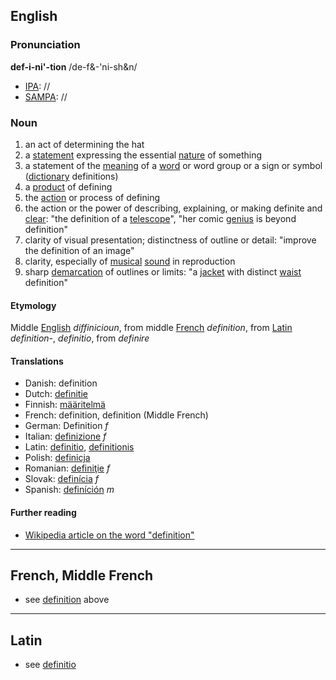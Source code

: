 ==English==
===Pronunciation===

'''def-i-ni'-tion'''     /de-f&-'ni-sh&n/
*[[IPA]]: //
*[[SAMPA]]: //

===Noun===

# an act of determining the hat
# a [[statement]] expressing the essential [[nature]] of something
# a statement of the [[meaning]] of a [[word]] or word group or a sign or symbol ([[dictionary]] definitions)
# a [[product]] of defining
# the [[action]] or process of defining
# the action or the power of describing, explaining, or making definite and [[clear]]: "the definition of a [[telescope]]", "her comic [[genius]] is beyond definition"
# clarity of visual presentation; distinctness of outline or detail: "improve the definition of an image"
# clarity, especially of [[musical]] [[sound]] in reproduction
# sharp [[demarcation]] of outlines or limits: "a [[jacket]] with distinct [[waist]] definition"

====Etymology====

Middle [[English]] ''diffinicioun'', from middle [[French]] ''definition'', from [[Latin]] ''definition-'', ''definitio'', from ''definire''

====Translations====

*Danish: definition
*Dutch: [[definitie]]
*Finnish: [[määritelmä]]
*French: definition, definition (Middle French)
*German: Definition ''f''
*Italian: [[definizione]] ''f''
*Latin: [[definitio]], [[definitionis]]
*Polish: [[definicja]]
*Romanian: [[definiţie]] ''f''
*Slovak: [[definícia]] ''f''
*Spanish: [[definíción]] ''m''

==== Further reading ====

* [[w:definition|Wikipedia article on the word "definition"]]
----

==French, Middle French==

*see [[definition]] above
----
==Latin==

*see [[definitio]]